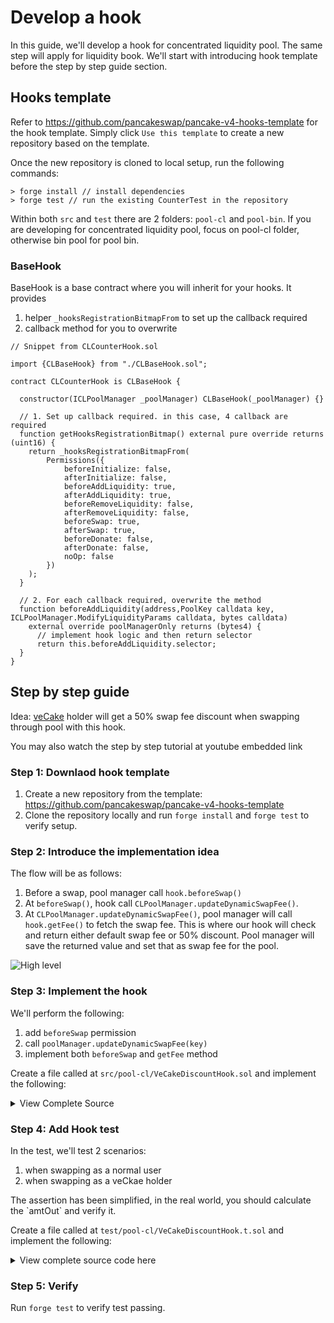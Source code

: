 
# Develop a hook

In this guide, we'll develop a hook for concentrated liquidity pool. The same step will apply for liquidity book. We'll start with introducing hook template before the step by step guide section.

## Hooks template 

Refer to https://github.com/pancakeswap/pancake-v4-hooks-template for the hook template. Simply click `Use this template` to create a new repository based on the template.

Once the new repository is cloned to local setup, run the following commands: 
```
> forge install // install dependencies
> forge test // run the existing CounterTest in the repository
```

Within both `src` and `test` there are 2 folders: `pool-cl` and `pool-bin`. If you are developing for concentrated liquidity pool, focus on pool-cl folder, otherwise bin pool for pool bin.

### BaseHook
BaseHook is a base contract where you will inherit for your hooks. It provides 

1. helper `_hooksRegistrationBitmapFrom` to set up the callback required
2. callback method for you to overwrite

```solidity 
// Snippet from CLCounterHook.sol

import {CLBaseHook} from "./CLBaseHook.sol";

contract CLCounterHook is CLBaseHook {

  constructor(ICLPoolManager _poolManager) CLBaseHook(_poolManager) {}

  // 1. Set up callback required. in this case, 4 callback are required 
  function getHooksRegistrationBitmap() external pure override returns (uint16) {
    return _hooksRegistrationBitmapFrom(
        Permissions({
            beforeInitialize: false,
            afterInitialize: false,
            beforeAddLiquidity: true,
            afterAddLiquidity: true,
            beforeRemoveLiquidity: false,
            afterRemoveLiquidity: false,
            beforeSwap: true,
            afterSwap: true,
            beforeDonate: false,
            afterDonate: false,
            noOp: false
        })
    );
  }

  // 2. For each callback required, overwrite the method 
  function beforeAddLiquidity(address,PoolKey calldata key, ICLPoolManager.ModifyLiquidityParams calldata, bytes calldata) 
    external override poolManagerOnly returns (bytes4) {
      // implement hook logic and then return selector 
      return this.beforeAddLiquidity.selector;
  }
}

```

## Step by step guide

Idea: [veCake](https://docs.pancakeswap.finance/products/vecake/what-is-vecake) holder will get a 50% swap fee discount when swapping through pool with this hook.

<Callout type="info">
  You may also watch the step by step tutorial at youtube embedded link
</Callout>

### Step 1: Downlaod hook template

1. Create a new repository from the template: https://github.com/pancakeswap/pancake-v4-hooks-template 
2. Clone the repository locally and run `forge install` and `forge test` to verify setup.

### Step 2: Introduce the implementation idea

The flow will be as follows:

1. Before a swap, pool manager call `hook.beforeSwap()` 
2. At `beforeSwap()`, hook call `CLPoolManager.updateDynamicSwapFee()`.
3. At `CLPoolManager.updateDynamicSwapFee()`, pool manager will call `hook.getFee()` to fetch the swap fee. This is where our hook will check and return either default swap fee or 50% discount. Pool manager will save the returned value and set that as swap fee for the pool.

![High level](/v4/guides-develop-hook-1.png)


### Step 3: Implement the hook

We'll perform the following:

1. add `beforeSwap` permission 
2. call `poolManager.updateDynamicSwapFee(key)`
3. implement both `beforeSwap` and `getFee` method

Create a file called at `src/pool-cl/VeCakeDiscountHook.sol` and implement the following:

<details>
  <summary>View Complete Source</summary>
  
  ```solidity
// SPDX-License-Identifier: UNLICENSED
pragma solidity ^0.8.24;

import {PoolKey} from "@pancakeswap/v4-core/contracts/types/PoolKey.sol";
import {PoolId, PoolIdLibrary} from "@pancakeswap/v4-core/contracts/types/PoolId.sol";
import {FeeLibrary} from "@pancakeswap/v4-core/contracts/libraries/FeeLibrary.sol";
import {ICLPoolManager} from "@pancakeswap/v4-core/contracts/pool-cl/interfaces/ICLPoolManager.sol";
import {ICLDynamicFeeManager} from "@pancakeswap/v4-core/contracts/pool-cl/interfaces/ICLDynamicFeeManager.sol";
import {CLBaseHook} from "./CLBaseHook.sol";

interface IVeCake {
    function balanceOf(address account) external view returns (uint256 balance);
}

/// @notice VeCakeDiscountHook is a dynamic swap fee hook that provide swap fee discount for veCake holders
///         To keep this simple, so long swapper has >= 1 veCake, they will get 50% discount on swap fee
contract VeCakeDiscountHook is CLBaseHook, ICLDynamicFeeManager {
    using PoolIdLibrary for PoolKey;
    using FeeLibrary for uint24;

    IVeCake veCake;

    constructor(ICLPoolManager _poolManager, address _veCake) CLBaseHook(_poolManager) {
        veCake = IVeCake(_veCake);
    }

    function getHooksRegistrationBitmap() external pure override returns (uint16) {
        return _hooksRegistrationBitmapFrom(
            Permissions({
                beforeInitialize: false,
                afterInitialize: false,
                beforeAddLiquidity: false,
                afterAddLiquidity: false,
                beforeRemoveLiquidity: false,
                afterRemoveLiquidity: false,
                beforeSwap: true,
                afterSwap: false,
                beforeDonate: false,
                afterDonate: false,
                noOp: false
            })
        );
    }

    function beforeSwap(address, PoolKey calldata key, ICLPoolManager.SwapParams calldata, bytes calldata)
        external
        override
        poolManagerOnly
        returns (bytes4)
    {
        poolManager.updateDynamicSwapFee(key);
        return this.beforeSwap.selector;
    }

    function getFee(address, PoolKey calldata key) external view override returns (uint24 swapFee) {
        if (veCake.balanceOf(tx.origin) >= 1 ether) {
            swapFee = key.fee.getStaticFee() / 2;
        } else {
            swapFee = key.fee.getStaticFee();
        }
    }
}
```
</details>



### Step 4: Add Hook test

In the test, we'll test 2 scenarios:

1. when swapping as a normal user
1. when swapping as a veCkae holder

<Callout type="warning">
    The assertion has been simplified, in the real world, you should calculate the `amtOut` and verify it. 
</Callout>

Create a file called at `test/pool-cl/VeCakeDiscountHook.t.sol` and implement the following:

<details>
    <summary> View complete source code here </summary>
    
```solidity
// SPDX-License-Identifier: UNLICENSED
pragma solidity ^0.8.24;

import {MockERC20} from "solmate/test/utils/mocks/MockERC20.sol";
import {Test} from "forge-std/Test.sol";
import {Constants} from "@pancakeswap/v4-core/test/pool-cl/helpers/Constants.sol";
import {Currency} from "@pancakeswap/v4-core/contracts/types/Currency.sol";
import {PoolKey} from "@pancakeswap/v4-core/contracts/types/PoolKey.sol";
import {CLPoolParametersHelper} from "@pancakeswap/v4-core/contracts/pool-cl/libraries/CLPoolParametersHelper.sol";
import {FeeLibrary} from "@pancakeswap/v4-core/contracts/libraries/FeeLibrary.sol";
import {VeCakeDiscountHook} from "../../src/pool-cl/VeCakeDiscountHook.sol";
import {CLTestUtils} from "./utils/CLTestUtils.sol";
import {CLPoolParametersHelper} from "@pancakeswap/v4-core/contracts/pool-cl/libraries/CLPoolParametersHelper.sol";
import {PoolIdLibrary} from "@pancakeswap/v4-core/contracts/types/PoolId.sol";
import {ICLSwapRouterBase} from "pancake-v4-periphery/contracts/pool-cl/interfaces/ICLSwapRouterBase.sol";

contract VeCakeDiscountHookTest is Test, CLTestUtils {
    using PoolIdLibrary for PoolKey;
    using CLPoolParametersHelper for bytes32;

    VeCakeDiscountHook hook;
    Currency currency0;
    Currency currency1;
    PoolKey key;
    MockERC20 veCake = new MockERC20("veCake", "veCake", 18);
    address alice = makeAddr("alice");

    function setUp() public {
        (currency0, currency1) = deployContractsWithTokens();
        hook = new VeCakeDiscountHook(poolManager, address(veCake));

        // create the pool key
        key = PoolKey({
            currency0: currency0,
            currency1: currency1,
            hooks: hook,
            poolManager: poolManager,
            // 0.3% fee for swapFee, however hook can overwrite the swapFee
            fee: FeeLibrary.DYNAMIC_FEE_FLAG + uint24(3000),
            // tickSpacing: 10
            parameters: bytes32(uint256(hook.getHooksRegistrationBitmap())).setTickSpacing(10)
        });

        // initialize pool at 1:1 price point
        poolManager.initialize(key, Constants.SQRT_RATIO_1_1, new bytes(0));

        // add deep liquidity so that swap fee discount can be observed
        MockERC20(Currency.unwrap(currency0)).mint(address(this), 100 ether);
        MockERC20(Currency.unwrap(currency1)).mint(address(this), 100 ether);
        addLiquidity(key, 100 ether, 100 ether, -60, 60);

        // approve from alice for swap in the test cases below
        vm.startPrank(alice);
        MockERC20(Currency.unwrap(currency0)).approve(address(swapRouter), type(uint256).max);
        MockERC20(Currency.unwrap(currency1)).approve(address(swapRouter), type(uint256).max);
        vm.stopPrank();
    }

    function testNonVeCakeHolder() public {
        uint256 amtOut = _swap();

        // amt out be at least 0.3% lesser due to swap fee
        assertLe(amtOut, 0.997 ether);
    }

    function testVeCakeHolder() public {
        // mint alice veCake
        veCake.mint(address(alice), 1 ether);

        uint256 amtOut = _swap();

        // amt out be at least 0.15% lesser due to swap fee
        assertLe(amtOut, 0.9985 ether);
        assertGe(amtOut, 0.997 ether); // 0.15% swap fee, should be at least 0.997
    }

    function _swap() internal returns (uint256 amtOut) {
        MockERC20(Currency.unwrap(currency0)).mint(address(alice), 1 ether);

        // set alice as tx.origin and mint alice token
        vm.prank(address(alice), address(alice));

        amtOut = swapRouter.exactInputSingle(
            ICLSwapRouterBase.V4CLExactInputSingleParams({
                poolKey: key,
                zeroForOne: true,
                recipient: address(alice),
                amountIn: 1 ether,
                amountOutMinimum: 0,
                sqrtPriceLimitX96: 0,
                hookData: new bytes(0)
            }),
            block.timestamp
        );
    }
}
```

</details>


### Step 5: Verify 

Run `forge test` to verify test passing.
